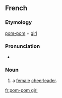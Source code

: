 ==French==

===Etymology===
{{etyl|en|fr}} [[pom-pom]] + [[girl]]

===Pronunciation===
* {{audio|Fr-Paris--pom-pom girl.ogg|Audio (Paris)|lang=fr}}

===Noun===
{{fr-noun|head=[[pom-pom]] [[girl]]|f|pom-pom girls}}

# a [[female]] [[cheerleader]].

[[fr:pom-pom girl]]